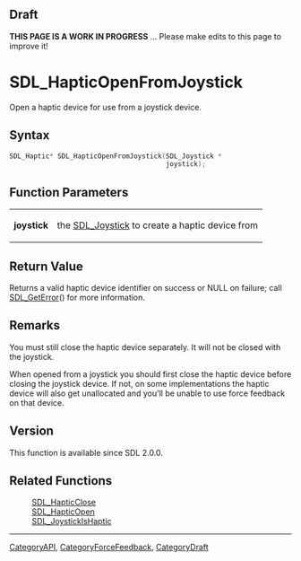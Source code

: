 
== Draft ==


'''THIS PAGE IS A WORK IN PROGRESS''' ... Please make edits to this page to improve it!


= SDL_HapticOpenFromJoystick =

Open a haptic device for use from a joystick device.

== Syntax ==

<syntaxhighlight lang='c'>
SDL_Haptic* SDL_HapticOpenFromJoystick(SDL_Joystick *
                                       joystick);
</syntaxhighlight>

== Function Parameters ==

{|
|'''joystick'''
|the [[SDL_Joystick]] to create a haptic device from
|}

== Return Value ==

Returns a valid haptic device identifier on success or NULL on failure;
call [[SDL_GetError]]() for more information.



== Remarks ==

You must still close the haptic device separately. It will not be closed
with the joystick.

When opened from a joystick you should first close the haptic device before
closing the joystick device. If not, on some implementations the haptic
device will also get unallocated and you'll be unable to use force feedback
on that device.

== Version ==

This function is available since SDL 2.0.0.



== Related Functions ==

:[[SDL_HapticClose]]
:[[SDL_HapticOpen]]
:[[SDL_JoystickIsHaptic]]

----
[[CategoryAPI]], [[CategoryForceFeedback]], [[CategoryDraft]]


